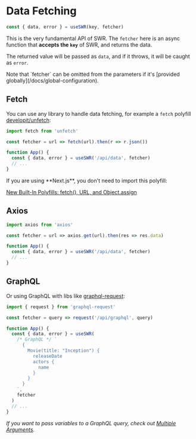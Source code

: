 
# Data Fetching

```js
const { data, error } = useSWR(key, fetcher)
```

This is the very fundamental API of SWR. The `fetcher` here is an async function
that **accepts the `key`** of SWR, and returns the data.

The returned value will be passed as `data`, and if it throws, it will be caught
as `error`.

<Callout>
  Note that `fetcher` can be omitted from the parameters if it's [provided
  globally](/docs/global-configuration).
</Callout>

## Fetch

You can use any library to handle data fetching, for example a `fetch` polyfill
[developit/unfetch](https://github.com/developit/unfetch):

```js
import fetch from 'unfetch'

const fetcher = url => fetch(url).then(r => r.json())

function App() {
  const { data, error } = useSWR('/api/data', fetcher)
  // ...
}
```

<Callout>
  If you are using **Next.js**, you don't need to import this
  polyfill:

[New Built-In Polyfills: fetch(), URL, and Object.assign](https://nextjs.org/blog/next-9-1-7#new-built-in-polyfills-fetch-url-and-objectassign)

</Callout>

## Axios

```js
import axios from 'axios'

const fetcher = url => axios.get(url).then(res => res.data)

function App() {
  const { data, error } = useSWR('/api/data', fetcher)
  // ...
}
```

## GraphQL

Or using GraphQL with libs like
[graphql-request](https://github.com/prisma-labs/graphql-request):

```js
import { request } from 'graphql-request'

const fetcher = query => request('/api/graphql', query)

function App() {
  const { data, error } = useSWR(
    /* GraphQL */ `
      {
        Movie(title: "Inception") {
          releaseDate
          actors {
            name
          }
        }
      }
    `,
    fetcher
  )
  // ...
}
```

_If you want to pass variables to a GraphQL query, check out
[Multiple Arguments](/docs/arguments)._
